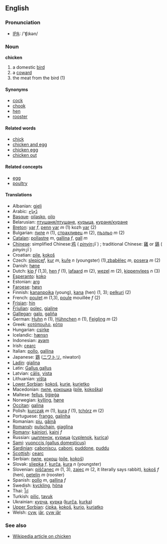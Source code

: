 ==English==

===Pronunciation===
*[[w:IPA|IPA]]: /'ʧɪkən/

===Noun===
'''chicken'''

# a domestic [[bird]]
# a [[coward]]
# the meat from the bird (1)

====Synonyms====

*[[cock]]
*[[chook]]
*[[hen]]
*[[rooster]]

====Related words====

*[[chick]]
*[[chicken and egg]]
*[[chicken egg]]
*[[chicken out]]

====Related concepts====

*[[egg]]
*[[poultry]]

====Translations====

*Albanian: [[gjeli]]
*Arabic: [[دّجاج]]
*[[Basque]]: [[oilasko]], [[oilo]]
*Belarusian: [[птушаня/птушане]], [[курыца]], [[кураня/куране]]
*[[Breton]]: [[yar]] ''f'', [[penn]] [[yar]] ''m'' (1) kozh [[yar]] (2)
*Bulgarian: [[пиле]] ''n'' (1), [[страхливец]] ''m'' (2), [[пъзльо]] ''m'' (2)
*[[Catalan]]: [[pollastre]] ''m'', [[gallina]] ''f'', [[gall]] ''m''
*[[Chinese]]: simplified Chinese:[[鸡]] ( ''[[pinyin]]:jī'' ) ; traditional Chinese: [[雞]] or [[鷄]] ( ''pinyin:jī'' ) 
*Croatian: [[pile]], [[kokoš]]
*Czech: [[slepice]]''f'',  [[kur]] ''m'', [[kuře]] ''n'' (youngster) (1),[[zbabělec]] ''m'', [[posera]] ''m'' (2)
*Danish: [[høne]]
*Dutch: [[kip]] ''f'' (1,3), [[hen]] ''f'' (1), [[lafaard]] ''m'' (2), [[wezel]] ''m'' (2), [[kippenvlees]] ''n'' (3)
*[[Esperanto]]: [[koko]]
*Estonian: [[arg]]
*[[Faroese]]: [[høsn]]
*Finnish: [[kananpoika]] (young), [[kana]] (hen) (1, 3); [[pelkuri]] (2)
*French: [[poulet]] ''m'' (1,3), [[poule]] mouillée ''f'' (2)
*[[Frisian]]: [[hin]]
*[[Friulian]]: [[poleç]], [[gjaline]]
*[[Gallegan]]: [[galo]], [[galiña]]
*German: [[Huhn]] ''n'' (1), [[Hühnchen]] ''n'' (1), [[Feigling]] ''m'' (2)
*Greek: [[κοτόπουλο]], [[κότα]] '' ''
*Hungarian: [[csirke]]
*Icelandic: [[hænsn]]
*Indonesian: [[ayam]]
*Irish: [[cearc]]
*Italian: [[pollo]], [[gallina]] '' ''
*Japanese: [[鶏]] ([[ニワトリ]], niwatori)
*[[Ladin]]: [[gialina]]
*Latin: [[Gallus gallus]] '' ''
*Latvian: [[cālis]], [[vista]]
*Lithuanian: [[višta]]
*[[Lower Sorbian]]: [[kokoš]], [[kurje]], [[kurjetko]]
*Macedonian: [[пиле]], [[кокошка]] ([[pile]], [[kokoška]])
*Maltese: [[fellus]], [[tiġieġa]]
*Norwegian: [[kylling]], [[høne]]
*[[Occitan]]: [[galina]]
*Polish: [[kurczak]] ''m'' (1), [[kura]] ''f'' (1), [[tchórz]] ''m'' (2) 
*Portuguese: [[frango]], [[galinha]]
*Romanian: [[piu]], [[găină]]
*[[Romansh]]: [[pulschain]], [[giaglina]]
*[[Romany]]: [[kainiori]], [[kaini]] ''f''
*Russian: [[цыпленок]], [[курица]] ([[cyplenok]], [[kurica]]) '' ''
*[[Sami]]: [[vuonccis (gallus domesticus)]]
*[[Sardinian]]: [[caboniscu]], [[caboni]], [[puddone]], [[puddu]]
*[[Scottish]]: [[cearc]]
*Serbian: [[пиле]], [[кокош]] ([[pile]], [[kokoš]])
*Slovak: [[sliepka]] ''f'', [[kurča]], [[kura]] ''n'' (youngster)
*Slovenian: [[piščanec]] ''m'' (1, 3), [[zajec]] ''m'' (2, it literally says rabbit), [[kokoš]] ''f'' (hen), [[petelin]] ''m'' (rooster)
*Spanish: [[pollo]] ''m'', [[gallina]] ''f''
*Swedish: [[kyckling]], [[höna]]
*Thai: [[ไก่]]
*Turkish: [[piliç]], [[tavuk]]
*Ukrainian: [[курча]], [[курка]] ([[kurča]], [[kurka]])
*[[Upper Sorbian]]: [[ćipka]], [[kokoš]], [[kurjo]], [[kurjatko]]
*Welsh: [[cyw]], [[iâr]], [[cyw iâr]]

===See also===
*[[en:Chicken|Wikipedia article on chicken]]